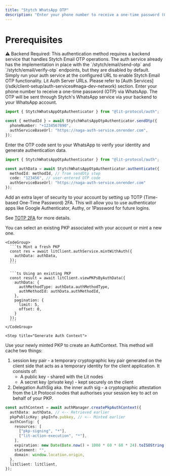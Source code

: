 ```yaml
---
title: "Stytch WhatsApp OTP"
description: "Enter your phone number to receive a one-time password (OTP) via WhatsApp. The OTP will be sent through Stytch's WhatsApp service via your backend to your WhatsApp account."
---
```


# Prerequisites

<Warning>
  ⚠️ Backend Required: This authentication method requires a backend service
  that handles Stytch Email OTP operations. The auth service already has the
  implementation in place with the `/stytch/email/send-otp` and
  `/stytch/email/verify-otp` endpoints, but they are disabled by default. Simply
  run your auth service at the configured URL to enable Stytch Email OTP
  functionality.
</Warning>

<Note>
  Lit Auth Server URLs. Please refer to [Auth
  Services](/sdk/client-setup/auth-services#naga-dev-network) section.
</Note>

<Steps>
  <Step title="Send OTP to WhatsApp">
Enter your phone number to receive a one-time password (OTP) via WhatsApp. The OTP will be sent through Stytch's WhatsApp service via your backend to your WhatsApp account.

```ts
import { StytchWhatsAppOtpAuthenticator } from "@lit-protocol/auth";

const { methodId } = await StytchWhatsAppOtpAuthenticator.sendOtp({
  phoneNumber: "+1234567890",
  authServiceBaseUrl: "https://naga-auth-service.onrender.com",
});
```

  </Step>

  <Step title="Verify OTP">
Enter the OTP code sent to your WhatsApp to verify your identity and generate authentication data.

```ts
import { StytchWhatsAppOtpAuthenticator } from "@lit-protocol/auth";

const authData = await StytchWhatsAppOtpAuthenticator.authenticate({
  methodId: methodId, // from sendOtp step
  code: "123456", // user-entered OTP code
  authServiceBaseUrl: "https://naga-auth-service.onrender.com"
});
```

  </Step>

  <Step title="Setup TOTP 2FA (Optional)">
  Add an extra layer of security to your account by setting up TOTP (Time-based One-Time Password) 2FA. This will allow you to use authenticator apps like Google Authenticator, Authy, or 1Password for future logins.

  See [TOTP 2FA](/sdk/auth/pkp-native-auth/pkp-stytch-2fa-totp-auth) for more details.
  </Step>


  <Step title="Get or Mint a PKP">
    You can select an existing PKP associated with your account or mint a new one.

    <CodeGroup>
      ```ts Mint a fresh PKP
      const res = await litClient.authService.mintWithAuth({
        authData: authData,
      });
      ```

      ```ts Using an existing PKP
      const result = await litClient.viewPKPsByAuthData({
        authData: {
          authMethodType: authData.authMethodType,
          authMethodId: authData.authMethodId,
        },
        pagination: {
          limit: 5,
          offset: 0,
        }
      });
      ```
    </CodeGroup>
  </Step>

    <Step title="Generate Auth Context">

Use your newly minted PKP to create an AuthContext. This method will cache two things:

1. session key pair - a temporary cryptographic key pair generated on the client side that acts as a temporary identity for the client application. It consists of:
   - A public key - shared with the Lit nodes
   - A secret key (private key) - kept securely on the client
2. Delegation AuthSig aka. the inner auth sig - a cryptographic attestation from the Lit Protocol nodes that authorises your session key to act on behalf of your PKP.

```ts
const authContext = await authManager.createPkpAuthContext({
  authData: authData, // <-- Retrieved earlier
  pkpPublicKey: pkpInfo.pubkey, // <-- Minted earlier
  authConfig: {
    resources: [
      ["pkp-signing", "*"],
      ["lit-action-execution", "*"],
    ],
    expiration: new Date(Date.now() + 1000 * 60 * 60 * 24).toISOString(),
    statement: "",
    domain: window.location.origin,
  },
  litClient: litClient,
});
```

  </Step>
</Steps>
